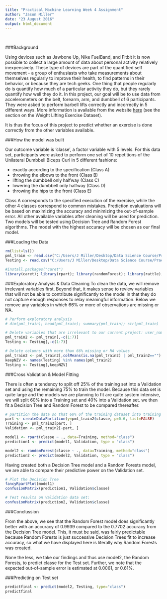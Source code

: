 ---
title: "Practical Machine Learning Week 4 Assignment"
author: "Jason Miller"
date: "23 August 2016"
output: html_document
---
<br>

###Background

Using devices such as Jawbone Up, Nike FuelBand, and Fitbit it is now possible to collect a large amount of data about personal activity relatively inexpensively. These type of devices are part of the quantified self movement - a group of enthusiasts who take measurements about themselves regularly to improve their health, to find patterns in their behavior, or because they are tech geeks. One thing that people regularly do is quantify how much of a particular activity they do, but they rarely quantify how well they do it. In this project, our goal will be to use data from accelerometers on the belt, forearm, arm, and dumbbell of 6 participants. They were asked to perform barbell lifts correctly and incorrectly in 5 different ways. More information is available from the website [here](http://groupware.les.inf.puc-rio.br/har) (see the section on the Weight Lifting Exercise Dataset).

It is thus the focus of this project to predict whether an exercise is done correctly from the other variables available.

###How the model was built

Our outcome variable is 'classe', a factor variable with 5 levels. For this data set, participants were asked to perform one set of 10 repetitions of the Unilateral Dumbbell Biceps Curl in 5 different fashions:

* exactly according to the specification (Class A)
* throwing the elbows to the front (Class B)
* lifting the dumbbell only halfway (Class C)
* lowering the dumbbell only halfway (Class D)
* throwing the hips to the front (Class E)

Class A corresponds to the specified execution of the exercise, while the other 4 classes correspond to common mistakes. Prediction evaluations will be based on maximizing the accuracy and minimizing the out-of-sample error. All other available variables after cleaning will be used for prediction. Two models will be tested using Decision Tree and Random Forest algorithms. The model with the highest accuracy will be chosen as our final model.

###Loading the Data

```{r, results="hide", warning=FALSE, message=FALSE, cache=TRUE}
rm(list=ls())
pml_train <- read.csv("C:/Users/J Miller/Desktop/Data Science Course/Practical Machine Learning/Assignment/pml-training.csv")
Testing <- read.csv("C:/Users/J Miller/Desktop/Data Science Course/Practical Machine Learning/Assignment/pml-testing.csv")

#install.packages("caret")
library(caret); library(rpart); library(randomForest); library(rattle); 
```

###Exploratory Analysis & Data Cleaning
To clean the data, we will remove irrelevant variables first. Beyond that, it makes sense to review variables that will not be able to contribute significantly to the model in that they do not capture enough responses to relay meaningful information. Below we remove any variables in which 66% or more of observations are missing or NA.

```{r, cache=TRUE}
# Perform exploratory analysis
# dim(pml_train); head(pml_train); summary(pml_train); str(pml_train) 

# Delete variables that are irrelevant to our current project: user_name, raw_timestamp_part_1, raw_timestamp_part_,2 cvtd_timestamp, new_window, and  num_window (columns 1 to 7). 
pml_train2 <- pml_train[,-c(1:7)]
Testing <- Testing[,-c(1:7)]

# Delete columns with more than 66% missing or NA values
pml_train2 <- pml_train2[,colMeans(is.na(pml_train2) | pml_train2=="") < .66]
keepNZV <- names(Testing) %in% names(pml_train2)
Testing <- Testing[,keepNZV]
```

###Cross Validation & Model Fitting

There is often a tendency to split off 25% of the training set into a Validation set and using the remaining 75% to train the model. Because this data set is quite large and the models we are planning to fit are quite system intensive, we will split 60% into a Training set and 40% into a Validation set. we then fit a Decision Tree and Random Forest to be compared thereafter.

```{r, cache=TRUE}
# partition the data so that 60% of the training dataset into training and the remaining 40% to validation
part <- createDataPartition(y=pml_train2$classe, p=0.6, list=FALSE)
Training <- pml_train2[part, ] 
Validation <- pml_train2[-part, ]

model1 <- rpart(classe ~ ., data=Training, method="class")
prediction1 <- predict(model1, Validation, type = "class")

model2 <- randomForest(classe ~ ., data=Training, method="class")
prediction2 <- predict(model2, Validation, type = "class")
```

Having created both a Decision Tree model and a Random Forests model, we are able to compare their predictive power on the Validation set.

```{r, cache=TRUE}
# Plot the Decision Tree
fancyRpartPlot(model1)
confusionMatrix(prediction1, Validation$classe)

# Test results on Validation data set:
confusionMatrix(prediction2, Validation$classe)
```

###Conclussion

From the above, we see that the Random Forest model does significantly better with an accuracy of 0.9939 compared to the 0.7702 accuracy from the Decision Tree model. This, it must be said, was fairly predictable because Random Forests is just successive Decision Trees fit to increase accuracy, so what we have displayed here is literally why Random Forests was created.

None the less, we take our findings and thus use model2, the Random Forests, to predict classe for the Test set. Further, we note that the expected out-of-sample error is estimated at 0.0061, or 0.61%.

###Predicting on Test set

```{r, cache=TRUE}
predictfinal <- predict(model2, Testing, type="class")
predictfinal
```
